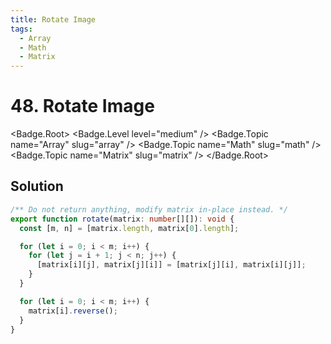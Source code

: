 ```yaml
---
title: Rotate Image
tags:
  - Array
  - Math
  - Matrix
---
```


# 48. Rotate Image

<Badge.Root>
  <Badge.Level level="medium" />
  <Badge.Topic name="Array" slug="array" />
  <Badge.Topic name="Math" slug="math" />
  <Badge.Topic name="Matrix" slug="matrix" />
</Badge.Root>

## Solution

```typescript filename="solution.ts" copy
/** Do not return anything, modify matrix in-place instead. */
export function rotate(matrix: number[][]): void {
  const [m, n] = [matrix.length, matrix[0].length];

  for (let i = 0; i < m; i++) {
    for (let j = i + 1; j < n; j++) {
      [matrix[i][j], matrix[j][i]] = [matrix[j][i], matrix[i][j]];
    }
  }

  for (let i = 0; i < m; i++) {
    matrix[i].reverse();
  }
}
```

<ProblemLink
  codingSite="leetcode"
  href="https://leetcode.com/problems/rotate-image"
  title="Rotate Image"
/>
